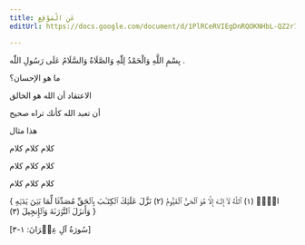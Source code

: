 ```yaml
---
title: عَنِ الْمَوْقِعِ
editUrl: https://docs.google.com/document/d/1PlRCeRVIEgDnRQOKNHbL-QZ2r7TZeFuIKuALqC5PfVI/edit

---
```


بِسْمِ اللَّهِ وَالْحَمْدُ لِلّٰهِ وَالصَّلَاةُ وَالسَّلَامُ عَلَى رَسُولِ اللّٰه .

<Question>
  ما هو الإحسان؟ 

الاعتقاد أن الله هو الخالق 

أن تعبد الله كأنك تراه صحيح

</Question>

<Example>
  هذا مثال

كلام كلام كلام  

كلام كلام كلام

كلام كلام كلام

</Example>

{ الۤمۤ (١) ٱللَّهُ لَاۤ إِلَـٰهَ إِلَّا هُوَ ٱلۡحَیُّ ٱلۡقَیُّومُ (٢) نَزَّلَ عَلَیۡكَ ٱلۡكِتَـٰبَ بِٱلۡحَقِّ مُصَدِّقࣰا لِّمَا بَیۡنَ یَدَیۡهِ وَأَنزَلَ ٱلتَّوۡرَىٰةَ وَٱلۡإِنجِیلَ (٣) }

[سُورَةُ آلِ عِمۡرَانَ: ١-٣]


